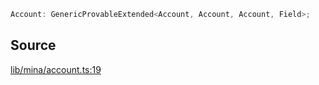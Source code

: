 ```ts
Account: GenericProvableExtended<Account, Account, Account, Field>;
```

## Source

[lib/mina/account.ts:19](https://github.com/o1-labs/o1js/blob/081e48fe103a96db7083cdaea72a409cca3182c3/src/lib/mina/account.ts#L19)
